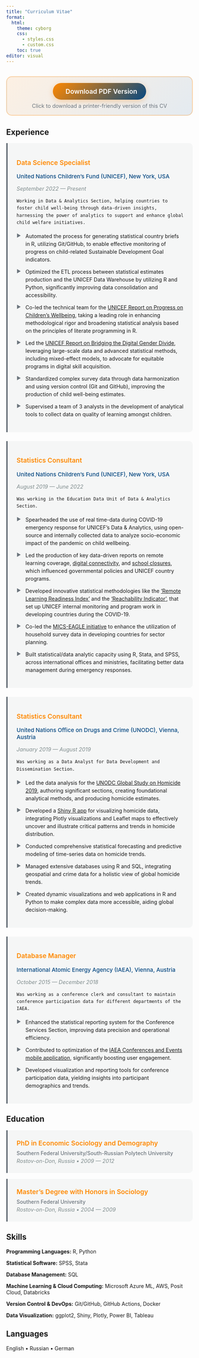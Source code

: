 ```yaml
---
title: "Curriculum Vitae"
format:
  html:
    theme: cyborg
    css: 
      - styles.css
      - custom.css
    toc: true
editor: visual
---
```


```{=html}
<style>
.pdf-download-container {
  text-align: center;
  margin: 2rem 0;
  padding: 1rem;
  background: linear-gradient(135deg, rgba(248, 128, 0, 0.1), rgba(7, 72, 129, 0.1));
  border-radius: 15px;
  border: 2px solid rgba(248, 128, 0, 0.3);
}

.pdf-download-btn {
  display: inline-flex;
  align-items: center;
  gap: 10px;
  background: linear-gradient(135deg, #f80, #074881ff);
  color: white;
  padding: 12px 24px;
  border-radius: 50px;
  text-decoration: none;
  font-weight: 600;
  font-size: 1.1rem;
  transition: all 0.3s ease;
  box-shadow: 0 4px 15px rgba(248, 128, 0, 0.3);
  border: none;
}

.pdf-download-btn:hover {
  transform: translateY(-2px);
  box-shadow: 0 8px 25px rgba(248, 128, 0, 0.4);
  color: white;
  text-decoration: none;
}

.pdf-download-btn i {
  font-size: 1.2rem;
}

.pdf-download-text {
  color: #6c757d;
  font-size: 0.9rem;
  margin-top: 0.5rem;
}

.experience-item {
  background: rgba(108, 117, 125, 0.05);
  border-left: 4px solid #6c757d;
  padding: 1.5rem;
  margin-bottom: 1.5rem;
  border-radius: 0 10px 10px 0;
  transition: all 0.3s ease;
}

.experience-item:hover {
  background: rgba(108, 117, 125, 0.1);
  transform: translateX(5px);
  box-shadow: 0 5px 15px rgba(108, 117, 125, 0.2);
}

.job-title {
  font-size: 1.1rem;
  font-weight: 600;
  color: #f80;
  margin-bottom: 0.5rem;
}

.company-info {
  font-size: 0.95rem;
  color: #074881ff;
  font-weight: 500;
  margin-bottom: 0.5rem;
}

.job-period {
  font-size: 0.9rem;
  color: #7f8c8d;
  font-style: italic;
  margin-bottom: 1rem;
}

.job-description {
  margin-bottom: 1rem;
  line-height: 1.6;
}

.job-achievements {
  list-style: none;
  padding: 0;
}

.job-achievements li {
  margin-bottom: 0.75rem;
  padding-left: 1.5rem;
  position: relative;
  line-height: 1.5;
}

.job-achievements li::before {
  content: "▶";
  color: #6c757d;
  position: absolute;
  left: 0;
  font-size: 0.8rem;
}

.education-item {
  background: rgba(108, 117, 125, 0.05);
  border-left: 4px solid #6c757d;
  padding: 1.5rem;
  margin-bottom: 1rem;
  border-radius: 0 10px 10px 0;
}

.degree {
  font-size: 1.1rem;
  font-weight: 600;
  color: #f80;
  margin-bottom: 0.5rem;
}

.institution {
  color: #6c757d;
  font-weight: 500;
  margin-bottom: 0.25rem;
}

.location-year {
  color: #7f8c8d;
  font-size: 0.9rem;
  font-style: italic;
}
</style>
```

::: pdf-download-container
<a href="avanesian_resume.pdf" class="pdf-download-btn" download>
  <i class="fas fa-file-pdf"></i>
  Download PDF Version
</a>
<div class="pdf-download-text">Click to download a printer-friendly version of this CV</div>
:::

## Experience

::::::: experience-item
::: job-title
Data Science Specialist
:::

::: company-info
United Nations Children's Fund (UNICEF), New York, USA
:::

::: job-period
September 2022 — Present
:::

::: job-description
```         
Working in Data & Analytics Section, helping countries to foster child well-being through data-driven insights, harnessing the power of analytics to support and enhance global child welfare initiatives.
```
:::

<ul class="job-achievements">

<li>Automated the process for generating statistical country briefs in R, utilizing Git/GitHub, to enable effective monitoring of progress on child-related Sustainable Development Goal indicators.</li>

<li>Optimized the ETL process between statistical estimates production and the UNICEF Data Warehouse by utilizing R and Python, significantly improving data consolidation and accessibility.</li>

<li>Co-led the technical team for the <a href="https://data.unicef.org/resources/sdg-report-2023/" target="_blank">UNICEF Report on Progress on Children's Wellbeing</a>, taking a leading role in enhancing methodological rigor and broadening statistical analysis based on the principles of literate programming in R.</li>

<li>Led the <a href="https://data.unicef.org/resources/ictgenderdivide/" target="_blank">UNICEF Report on Bridging the Digital Gender Divide</a>, leveraging large-scale data and advanced statistical methods, including mixed-effect models, to advocate for equitable programs in digital skill acquisition.</li>

<li>Standardized complex survey data through data harmonization and using version control (Git and GitHub), improving the production of child well-being estimates.</li>

<li>Supervised a team of 3 analysts in the development of analytical tools to collect data on quality of learning amongst children.</li>

</ul>
:::::::

::::::: experience-item
::: job-title
Statistics Consultant
:::

::: company-info
United Nations Children's Fund (UNICEF), New York, USA
:::

::: job-period
August 2019 — June 2022
:::

::: job-description
```         
Was working in the Education Data Unit of Data & Analytics Section.
```
:::

<ul class="job-achievements">

<li>Spearheaded the use of real time-data during COVID-19 emergency response for UNICEF's Data & Analytics, using open-source and internally collected data to analyze socio-economic impact of the pandemic on child wellbeing.</li>

<li>Led the production of key data-driven reports on remote learning coverage, <a href="https://data.unicef.org/resources/children-and-young-people-internet-access-at-home-during-covid19/" target="_blank">digital connectivity</a>, and <a href="https://data.unicef.org/resources/one-year-of-covid-19-and-school-closures/" target="_blank">school closures</a>, which influenced governmental policies and UNICEF country programs.</li>

<li>Developed innovative statistical methodologies like the <a href="https://data.unicef.org/resources/remote-learning-readiness-index/" target="_blank">'Remote Learning Readiness Index'</a> and the <a href="https://data.unicef.org/resources/remote-learning-reachability-factsheet/" target="_blank">'Reachability Indicator'</a>, that set up UNICEF internal monitoring and program work in developing countries during the COVID-19.</li>

<li>Co-led the <a href="https://data.unicef.org/resources/mics-education-analysis-for-global-learning-and-equity/" target="_blank">MICS-EAGLE initiative</a> to enhance the utilization of household survey data in developing countries for sector planning.</li>

<li>Built statistical/data analytic capacity using R, Stata, and SPSS, across international offices and ministries, facilitating better data management during emergency responses.</li>

</ul>
:::::::

::::::: experience-item
::: job-title
Statistics Consultant
:::

::: company-info
United Nations Office on Drugs and Crime (UNODC), Vienna, Austria
:::

::: job-period
January 2019 — August 2019
:::

::: job-description
```         
Was working as a Data Analyst for Data Development and Dissemination Section.
```
:::

<ul class="job-achievements">

<li>Led the data analysis for the <a href="https://www.unodc.org/unodc/en/data-and-analysis/global-study-on-homicide-2019.html" target="_blank">UNODC Global Study on Homicide 2019</a>, authoring significant sections, creating foundational analytical methods, and producing homicide estimates.</li>

<li>Developed a <a href="https://karavan88.shinyapps.io/homicide_data_shiny_app/" target="_blank">Shiny R app</a> for visualizing homicide data, integrating Plotly visualizations and Leaflet maps to effectively uncover and illustrate critical patterns and trends in homicide distribution.</li>

<li>Conducted comprehensive statistical forecasting and predictive modeling of time-series data on homicide trends.</li>

<li>Managed extensive databases using R and SQL, integrating geospatial and crime data for a holistic view of global homicide trends.</li>

<li>Created dynamic visualizations and web applications in R and Python to make complex data more accessible, aiding global decision-making.</li>

</ul>
:::::::

::::::: experience-item
::: job-title
Database Manager
:::

::: company-info
International Atomic Energy Agency (IAEA), Vienna, Austria
:::

::: job-period
October 2015 — December 2018
:::

::: job-description
```         
Was working as a conference clerk and consultant to maintain conference participation data for different departments of the IAEA.
```
:::

<ul class="job-achievements">

<li>Enhanced the statistical reporting system for the Conference Services Section, improving data precision and operational efficiency.</li>

<li>Contributed to optimization of the <a href="https://apps.apple.com/us/app/iaea-conferences-and-meetings/id1033279470" target="_blank">IAEA Conferences and Events mobile application</a>, significantly boosting user engagement.</li>

<li>Developed visualization and reporting tools for conference participation data, yielding insights into participant demographics and trends.</li>

</ul>
:::::::

## Education

<div class="education-item">
  <div class="degree">PhD in Economic Sociology and Demography</div>
  <div class="institution">Southern Federal University/South-Russian Polytech University</div>
  <div class="location-year">Rostov-on-Don, Russia • 2009 — 2012</div>
</div>

<div class="education-item">
  <div class="degree">Master's Degree with Honors in Sociology</div>
  <div class="institution">Southern Federal University</div>
  <div class="location-year">Rostov-on-Don, Russia • 2004 — 2009</div>
</div>

## Skills

**Programming Languages:** R, Python

**Statistical Software:** SPSS, Stata

**Database Management:** SQL

**Machine Learning & Cloud Computing:** Microsoft Azure ML, AWS, Posit Cloud, Databricks

**Version Control & DevOps:** Git/GitHub, GitHub Actions, Docker

**Data Visualization:** ggplot2, Shiny, Plotly, Power BI, Tableau

## Languages

English • Russian • German
